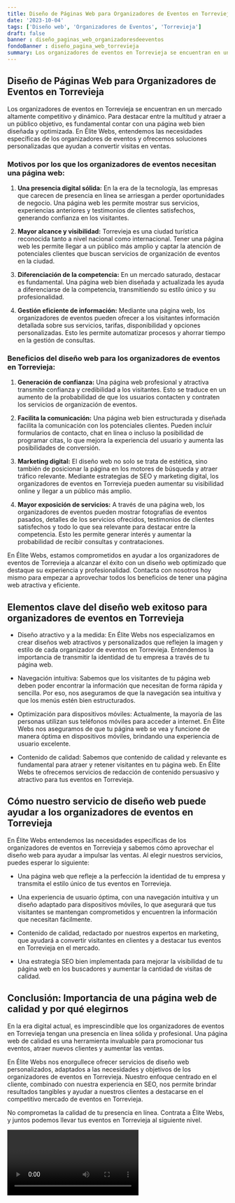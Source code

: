 ```yaml
---
title: Diseño de Páginas Web para Organizadores de Eventos en Torrevieja
date: '2023-10-04'
tags: ['Diseño web', 'Organizadores de Eventos', 'Torrevieja']
draft: false
banner : diseño_paginas_web_organizadoresdeeventos
fondoBanner : diseño_pagina_web_torrevieja
summary: Los organizadores de eventos en Torrevieja se encuentran en un mercado altamente competitivo y dinámico. Para destacar entre la multitud y atraer a un público objetivo, es fundamental contar con una página web bien diseñada y optimizada. En Élite Webs, entendemos las necesidades específicas de los organizadores de eventos y ofrecemos soluciones personalizadas que ayudan a convertir visitas en ventas.
---
```


## Diseño de Páginas Web para Organizadores de Eventos en Torrevieja

Los organizadores de eventos en Torrevieja se encuentran en un mercado altamente competitivo y dinámico. Para destacar entre la multitud y atraer a un público objetivo, es fundamental contar con una página web bien diseñada y optimizada. En Élite Webs, entendemos las necesidades específicas de los organizadores de eventos y ofrecemos soluciones personalizadas que ayudan a convertir visitas en ventas.

### Motivos por los que los organizadores de eventos necesitan una página web:

1. **Una presencia digital sólida:** En la era de la tecnología, las empresas que carecen de presencia en línea se arriesgan a perder oportunidades de negocio. Una página web les permite mostrar sus servicios, experiencias anteriores y testimonios de clientes satisfechos, generando confianza en los visitantes.

2. **Mayor alcance y visibilidad:** Torrevieja es una ciudad turística reconocida tanto a nivel nacional como internacional. Tener una página web les permite llegar a un público más amplio y captar la atención de potenciales clientes que buscan servicios de organización de eventos en la ciudad.

3. **Diferenciación de la competencia:** En un mercado saturado, destacar es fundamental. Una página web bien diseñada y actualizada les ayuda a diferenciarse de la competencia, transmitiendo su estilo único y su profesionalidad.

4. **Gestión eficiente de información:** Mediante una página web, los organizadores de eventos pueden ofrecer a los visitantes información detallada sobre sus servicios, tarifas, disponibilidad y opciones personalizadas. Esto les permite automatizar procesos y ahorrar tiempo en la gestión de consultas.

### Beneficios del diseño web para los organizadores de eventos en Torrevieja:

1. **Generación de confianza:** Una página web profesional y atractiva transmite confianza y credibilidad a los visitantes. Esto se traduce en un aumento de la probabilidad de que los usuarios contacten y contraten los servicios de organización de eventos.

2. **Facilita la comunicación:** Una página web bien estructurada y diseñada facilita la comunicación con los potenciales clientes. Pueden incluir formularios de contacto, chat en línea o incluso la posibilidad de programar citas, lo que mejora la experiencia del usuario y aumenta las posibilidades de conversión.

3. **Marketing digital:** El diseño web no solo se trata de estética, sino también de posicionar la página en los motores de búsqueda y atraer tráfico relevante. Mediante estrategias de SEO y marketing digital, los organizadores de eventos en Torrevieja pueden aumentar su visibilidad online y llegar a un público más amplio.

4. **Mayor exposición de servicios:** A través de una página web, los organizadores de eventos pueden mostrar fotografías de eventos pasados, detalles de los servicios ofrecidos, testimonios de clientes satisfechos y todo lo que sea relevante para destacar entre la competencia. Esto les permite generar interés y aumentar la probabilidad de recibir consultas y contrataciones.

En Élite Webs, estamos comprometidos en ayudar a los organizadores de eventos de Torrevieja a alcanzar el éxito con un diseño web optimizado que destaque su experiencia y profesionalidad. Contacta con nosotros hoy mismo para empezar a aprovechar todos los beneficios de tener una página web atractiva y eficiente.

<GifSeo />

<Cta />

## Elementos clave del diseño web exitoso para organizadores de eventos en Torrevieja

- Diseño atractivo y a la medida: En Élite Webs nos especializamos en crear diseños web atractivos y personalizados que reflejen la imagen y estilo de cada organizador de eventos en Torrevieja. Entendemos la importancia de transmitir la identidad de tu empresa a través de tu página web.

- Navegación intuitiva: Sabemos que los visitantes de tu página web deben poder encontrar la información que necesitan de forma rápida y sencilla. Por eso, nos aseguramos de que la navegación sea intuitiva y que los menús estén bien estructurados.

- Optimización para dispositivos móviles: Actualmente, la mayoría de las personas utilizan sus teléfonos móviles para acceder a internet. En Élite Webs nos aseguramos de que tu página web se vea y funcione de manera óptima en dispositivos móviles, brindando una experiencia de usuario excelente.

- Contenido de calidad: Sabemos que contenido de calidad y relevante es fundamental para atraer y retener visitantes en tu página web. En Élite Webs te ofrecemos servicios de redacción de contenido persuasivo y atractivo para tus eventos en Torrevieja.

## Cómo nuestro servicio de diseño web puede ayudar a los organizadores de eventos en Torrevieja

En Élite Webs entendemos las necesidades específicas de los organizadores de eventos en Torrevieja y sabemos cómo aprovechar el diseño web para ayudar a impulsar las ventas. Al elegir nuestros servicios, puedes esperar lo siguiente:

- Una página web que refleje a la perfección la identidad de tu empresa y transmita el estilo único de tus eventos en Torrevieja.

- Una experiencia de usuario óptima, con una navegación intuitiva y un diseño adaptado para dispositivos móviles, lo que asegurará que tus visitantes se mantengan comprometidos y encuentren la información que necesitan fácilmente.

- Contenido de calidad, redactado por nuestros expertos en marketing, que ayudará a convertir visitantes en clientes y a destacar tus eventos en Torrevieja en el mercado.

- Una estrategia SEO bien implementada para mejorar la visibilidad de tu página web en los buscadores y aumentar la cantidad de visitas de calidad.

## Conclusión: Importancia de una página web de calidad y por qué elegirnos

En la era digital actual, es imprescindible que los organizadores de eventos en Torrevieja tengan una presencia en línea sólida y profesional. Una página web de calidad es una herramienta invaluable para promocionar tus eventos, atraer nuevos clientes y aumentar las ventas.

En Élite Webs nos enorgullece ofrecer servicios de diseño web personalizados, adaptados a las necesidades y objetivos de los organizadores de eventos en Torrevieja. Nuestro enfoque centrado en el cliente, combinado con nuestra experiencia en SEO, nos permite brindar resultados tangibles y ayudar a nuestros clientes a destacarse en el competitivo mercado de eventos en Torrevieja.

No comprometas la calidad de tu presencia en línea. Contrata a Élite Webs, y juntos podemos llevar tus eventos en Torrevieja al siguiente nivel.

<Video />

<CtaBot job='Organizadores de Eventos' city='Torrevieja'/>

<Gmaps query='Torrevieja+españa+maps' />